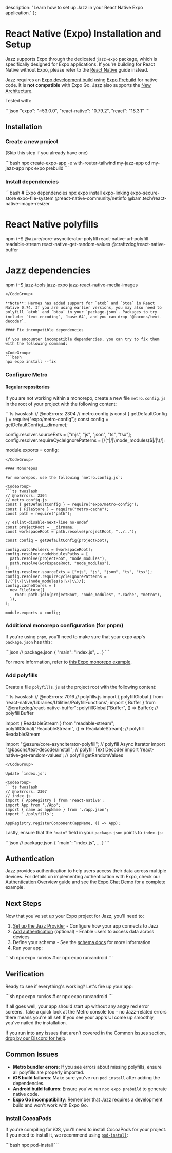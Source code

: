   description: "Learn how to set up Jazz in your React Native Expo application."
};


# React Native (Expo) Installation and Setup

Jazz supports Expo through the dedicated `jazz-expo` package, which is specifically designed for Expo applications. If you're building for React Native without Expo, please refer to the [React Native](/docs/react-native/project-setup) guide instead.

Jazz requires an [Expo development build](https://docs.expo.dev/develop/development-builds/introduction/) using [Expo Prebuild](https://docs.expo.dev/workflow/prebuild/) for native code. It is **not compatible** with Expo Go. Jazz also supports the [New Architecture](https://docs.expo.dev/guides/new-architecture/).

Tested with:

<CodeGroup>
```json
"expo": "~53.0.0",
"react-native": "0.79.2",
"react": "18.3.1"
```
</CodeGroup>

## Installation

### Create a new project

(Skip this step if you already have one)

<CodeGroup>
```bash
npx create-expo-app -e with-router-tailwind my-jazz-app
cd my-jazz-app
npx expo prebuild
```
</CodeGroup>

### Install dependencies

<CodeGroup>
```bash
# Expo dependencies
npx expo install expo-linking expo-secure-store expo-file-system @react-native-community/netinfo @bam.tech/react-native-image-resizer

# React Native polyfills
npm i -S @azure/core-asynciterator-polyfill react-native-url-polyfill readable-stream react-native-get-random-values @craftzdog/react-native-buffer

# Jazz dependencies
npm i -S jazz-tools jazz-expo jazz-react-native-media-images
```
</CodeGroup>

**Note**: Hermes has added support for `atob` and `btoa` in React Native 0.74. If you are using earlier versions, you may also need to polyfill `atob` and `btoa` in your `package.json`. Packages to try include: `text-encoding`, `base-64`, and you can drop `@bacons/text-decoder`.

#### Fix incompatible dependencies

If you encounter incompatible dependencies, you can try to fix them with the following command:

<CodeGroup>
```bash
npx expo install --fix
```
</CodeGroup>

### Configure Metro

#### Regular repositories

If you are not working within a monorepo, create a new file `metro.config.js` in the root of your project with the following content:

<CodeGroup>
```ts twoslash
// @noErrors: 2304
// metro.config.js
const { getDefaultConfig } = require("expo/metro-config");
const config = getDefaultConfig(__dirname);

config.resolver.sourceExts = ["mjs", "js", "json", "ts", "tsx"];
config.resolver.requireCycleIgnorePatterns = [/(^|\/|\\)node_modules($|\/|\\)/];

module.exports = config;
```
</CodeGroup>

#### Monorepos

For monorepos, use the following `metro.config.js`:

<CodeGroup>
```ts twoslash
// @noErrors: 2304
// metro.config.js
const { getDefaultConfig } = require("expo/metro-config");
const { FileStore } = require("metro-cache");
const path = require("path");

// eslint-disable-next-line no-undef
const projectRoot = __dirname;
const workspaceRoot = path.resolve(projectRoot, "../..");

const config = getDefaultConfig(projectRoot);

config.watchFolders = [workspaceRoot];
config.resolver.nodeModulesPaths = [
  path.resolve(projectRoot, "node_modules"),
  path.resolve(workspaceRoot, "node_modules"),
];
config.resolver.sourceExts = ["mjs", "js", "json", "ts", "tsx"];
config.resolver.requireCycleIgnorePatterns = [/(^|\/|\\)node_modules($|\/|\\)/];
config.cacheStores = [
  new FileStore({
    root: path.join(projectRoot, "node_modules", ".cache", "metro"),
  }),
];

module.exports = config;
```
</CodeGroup>

### Additional monorepo configuration (for pnpm)

If you're using `pnpm`, you'll need to make sure that your expo app's `package.json` has this:

<CodeGroup>
```json
// package.json
{
  "main": "index.js",
  ...
}
```
</CodeGroup>

For more information, refer to [this Expo monorepo example](https://github.com/byCedric/expo-monorepo-example#pnpm-workarounds).

### Add polyfills

Create a file `polyfills.js` at the project root with the following content:

<CodeGroup>
```ts twoslash
// @noErrors: 7016
// polyfills.js
import { polyfillGlobal } from 'react-native/Libraries/Utilities/PolyfillFunctions';
import { Buffer } from "@craftzdog/react-native-buffer";
polyfillGlobal("Buffer", () => Buffer); // polyfill Buffer

import { ReadableStream } from "readable-stream";
polyfillGlobal("ReadableStream", () => ReadableStream); // polyfill ReadableStream

import "@azure/core-asynciterator-polyfill"; // polyfill Async Iterator
import "@bacons/text-decoder/install"; // polyfill Text Decoder
import 'react-native-get-random-values'; // polyfill getRandomValues
```
</CodeGroup>

Update `index.js`:

<CodeGroup>
```ts twoslash
// @noErrors: 2307
// index.js
import { AppRegistry } from 'react-native';
import App from './App';
import { name as appName } from './app.json';
import './polyfills';

AppRegistry.registerComponent(appName, () => App);
```
</CodeGroup>

Lastly, ensure that the `"main"` field in your `package.json` points to `index.js`:

<CodeGroup>
```json
// package.json
{
  "main": "index.js",
  ...
}
```
</CodeGroup>

## Authentication

Jazz provides authentication to help users access their data across multiple devices. For details on implementing authentication with Expo, check our [Authentication Overview](/docs/authentication/overview) guide and see the [Expo Chat Demo](https://github.com/garden-co/jazz/tree/main/examples/chat-rn-expo-clerk) for a complete example.

## Next Steps

Now that you've set up your Expo project for Jazz, you'll need to:

1. [Set up the Jazz Provider](/docs/react-native-expo/project-setup/providers) - Configure how your app connects to Jazz
2. [Add authentication](/docs/authentication/overview) (optional) - Enable users to access data across devices
3. Define your schema - See the [schema docs](/docs/schemas/covalues) for more information
4. Run your app:

<CodeGroup>
```sh
npx expo run:ios
# or
npx expo run:android
```
</CodeGroup>

## Verification

Ready to see if everything's working? Let's fire up your app:

<CodeGroup>
```sh
npx expo run:ios
# or
npx expo run:android
```
</CodeGroup>

If all goes well, your app should start up without any angry red error screens. Take a quick look at the Metro console too - no Jazz-related errors there means you're all set! If you see your app's UI come up smoothly, you've nailed the installation.

If you run into any issues that aren't covered in the Common Issues section, [drop by our Discord for help](https://discord.gg/utDMjHYg42).

## Common Issues

- **Metro bundler errors**: If you see errors about missing polyfills, ensure all polyfills are properly imported.
- **iOS build failures**: Make sure you've run `pod install` after adding the dependencies.
- **Android build failures**: Ensure you've run `npx expo prebuild` to generate native code.
- **Expo Go incompatibility**: Remember that Jazz requires a development build and won't work with Expo Go.

### Install CocoaPods

If you're compiling for iOS, you'll need to install CocoaPods for your project. If you need to install it, we recommend using [`pod-install`](https://www.npmjs.com/package/pod-install):

<CodeGroup>
```bash
npx pod-install
```
</CodeGroup>
